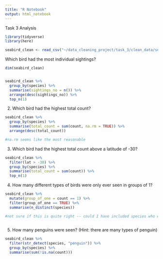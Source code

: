 ```yaml
---
title: "R Notebook"
output: html_notebook
---
```





Task 3 Analysis 

```r
library(tidyverse)
library(here)

seabird_clean <- read_csv("~/data_cleaning_project/task_3/clean_data/seabird_clean.csv")
```





Which bird had the most individual sightings?
```r

dim(seabird_clean)


seabird_clean %>% 
  group_by(species) %>% 
  summarise(sightings_no = n()) %>%
  arrange(desc(sightings_no)) %>% 
  top_n(1)
```
2. Which bird had the highest total count?
```r
seabird_clean %>% 
  group_by(species) %>%
  summarise(total_count = sum(count, na.rm = TRUE)) %>% 
  arrange(desc(total_count))

#na.rm seems like the most reasonable 

```


3. Which bird had the highest total count above a latitude of -30?
```r
seabird_clean %>% 
  filter(lat > -30) %>% 
  group_by(species) %>% 
  summarise(total_count = sum(count)) %>% 
  top_n(1)
```


4. How many different types of birds were only ever seen in groups of 1?

```r
seabird_clean %>% 
  mutate(group_of_one = count == 1) %>%
  filter(group_of_one == TRUE) %>%
  summarise(n_distinct(species))

#not sure if this is quite right -- could I have included species who were sometimes seen as single birds and sometimes seen as more than one? 
  
```


5. How many penguins were seen? (Hint: there are many types of penguin)

```r
seabird_clean %>%  
  filter(str_detect(species, "penguin")) %>% 
  group_by(species) %>%
  summarise(sum(!is.na(count)))
  
```

